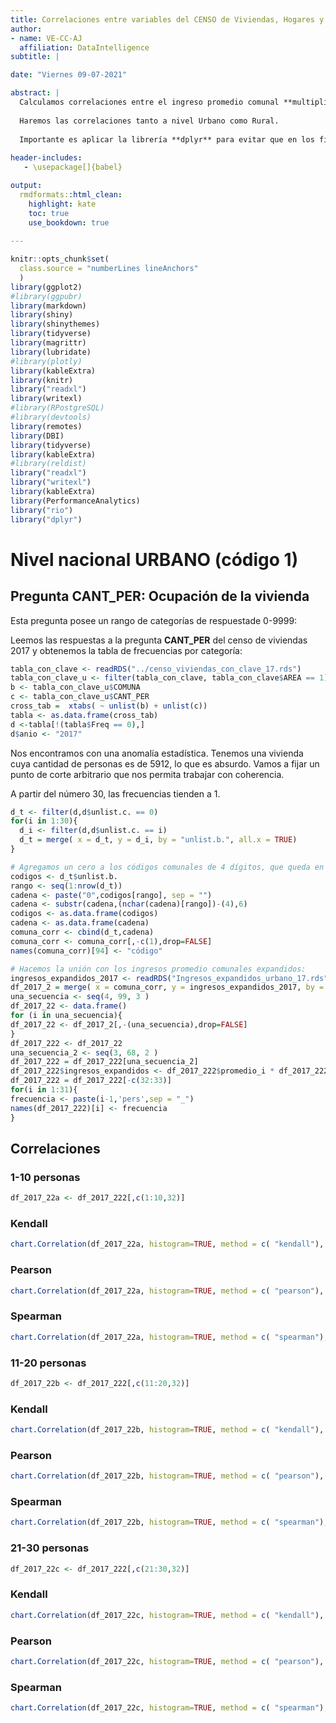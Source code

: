 ```yaml
---
title: Correlaciones entre variables del CENSO de Viviendas, Hogares y Personas e Ingresos promedios comunales de la CASEN 2017.
author:
- name: VE-CC-AJ
  affiliation: DataIntelligence
subtitle: | 

date: "Viernes 09-07-2021"

abstract: |
  Calculamos correlaciones entre el ingreso promedio comunal **multiplicado por la población también comunal** que llamaremos **ingresos expandidos** extraídos de la Casen 2017 y las frecuencias de respuesta por categoría a la pregunta **CANT_PER** del Censo de viviendas 2017, también extraídas a nivel comunal. Lo haremos a nivel nacional.
  
  Haremos las correlaciones tanto a nivel Urbano como Rural.
  
  Importante es aplicar la librería **dplyr** para evitar que en los filtros se desplieguen series de tiempo.
   
header-includes:
   - \usepackage[]{babel}

output:
  rmdformats::html_clean:
    highlight: kate
    toc: true
    use_bookdown: true    
    
---
```


<style type="text/css">
.main-container {
  max-width: 1600px;
  margin-left: 100px;
  margin-right: auto;
}
</style>

```r
knitr::opts_chunk$set(
  class.source = "numberLines lineAnchors"
  )
library(ggplot2)
#library(ggpubr)
library(markdown)
library(shiny)
library(shinythemes)
library(tidyverse)
library(magrittr)
library(lubridate)
#library(plotly)
library(kableExtra)
library(knitr)
library("readxl")
library(writexl)
#library(RPostgreSQL)
#library(devtools)
library(remotes)
library(DBI)
library(tidyverse)
library(kableExtra)
#library(reldist)
library("readxl")
library("writexl")
library(kableExtra)
library(PerformanceAnalytics)
library("rio")
library("dplyr")

```

# Nivel nacional URBANO (código 1)

## Pregunta **CANT_PER**: Ocupación de la vivienda

Esta pregunta posee un rango de categorías de respuestade 0-9999:
  
Leemos las respuestas a la pregunta **CANT_PER** del censo de viviendas 2017 y obtenemos la tabla de frecuencias por categoría:

```r
tabla_con_clave <- readRDS("../censo_viviendas_con_clave_17.rds")
tabla_con_clave_u <- filter(tabla_con_clave, tabla_con_clave$AREA == 1)
b <- tabla_con_clave_u$COMUNA
c <- tabla_con_clave_u$CANT_PER
cross_tab =  xtabs( ~ unlist(b) + unlist(c))
tabla <- as.data.frame(cross_tab)
d <-tabla[!(tabla$Freq == 0),]
d$anio <- "2017"
```


Nos encontramos con una anomalía estadística. Tenemos una vivienda cuya cantidad de personas es de 5912, lo que es absurdo. Vamos a fijar un punto de corte arbitrario que nos permita trabajar con coherencia.

A partir del número 30, las frecuencias tienden a 1.


```r
d_t <- filter(d,d$unlist.c. == 0)
for(i in 1:30){
  d_i <- filter(d,d$unlist.c. == i)
  d_t = merge( x = d_t, y = d_i, by = "unlist.b.", all.x = TRUE)
}

# Agregamos un cero a los códigos comunales de 4 dígitos, que queda en la columna llamada código:
codigos <- d_t$unlist.b.
rango <- seq(1:nrow(d_t))
cadena <- paste("0",codigos[rango], sep = "")
cadena <- substr(cadena,(nchar(cadena)[rango])-(4),6)
codigos <- as.data.frame(codigos)
cadena <- as.data.frame(cadena)
comuna_corr <- cbind(d_t,cadena)
comuna_corr <- comuna_corr[,-c(1),drop=FALSE]
names(comuna_corr)[94] <- "código" 

# Hacemos la unión con los ingresos promedio comunales expandidos:
ingresos_expandidos_2017 <- readRDS("Ingresos_expandidos_urbano_17.rds")
df_2017_2 = merge( x = comuna_corr, y = ingresos_expandidos_2017, by = "código", all.x = TRUE)
una_secuencia <- seq(4, 99, 3 )
df_2017_22 <- data.frame()
for (i in una_secuencia){
df_2017_22 <- df_2017_2[,-(una_secuencia),drop=FALSE]
}
df_2017_222 <- df_2017_22
una_secuencia_2 <- seq(3, 68, 2 )
df_2017_222 = df_2017_222[una_secuencia_2]
df_2017_222$ingresos_expandidos <- df_2017_222$promedio_i * df_2017_222$personas
df_2017_222 = df_2017_222[-c(32:33)]
for(i in 1:31){
frecuencia <- paste(i-1,'pers',sep = "_")
names(df_2017_222)[i] <- frecuencia
}
```

## **Correlaciones**

### 1-10 personas

```r
df_2017_22a <- df_2017_222[,c(1:10,32)]
```

### **Kendall**

```r
chart.Correlation(df_2017_22a, histogram=TRUE, method = c( "kendall"), pch=20)
```

### Pearson
 
```r
chart.Correlation(df_2017_22a, histogram=TRUE, method = c( "pearson"), pch=20)
```

### Spearman

```r
chart.Correlation(df_2017_22a, histogram=TRUE, method = c( "spearman"), pch=20)
```

### 11-20 personas

```r
df_2017_22b <- df_2017_222[,c(11:20,32)]
```

### **Kendall**

```r
chart.Correlation(df_2017_22b, histogram=TRUE, method = c( "kendall"), pch=20)
```

### Pearson
 
```r
chart.Correlation(df_2017_22b, histogram=TRUE, method = c( "pearson"), pch=20)
```

### Spearman

```r
chart.Correlation(df_2017_22b, histogram=TRUE, method = c( "spearman"), pch=20)
```

### 21-30 personas

```r
df_2017_22c <- df_2017_222[,c(21:30,32)]
```

### **Kendall**

```r
chart.Correlation(df_2017_22c, histogram=TRUE, method = c( "kendall"), pch=40)
```

### Pearson
 
```r
chart.Correlation(df_2017_22c, histogram=TRUE, method = c( "pearson"), pch=20)
```

### Spearman

```r
chart.Correlation(df_2017_22c, histogram=TRUE, method = c( "spearman"), pch=20)
```













